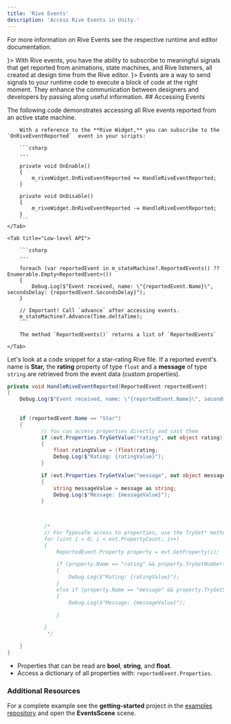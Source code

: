 ```yaml
---
title: 'Rive Events'
description: 'Access Rive Events in Unity.'
---
```


For more information on Rive Events see the respective runtime and editor documentation.

<CardGroup col="2">
  <Card title="Rive Events" href="/runtimes/rive-events" icon={<svg xmlns="http://www.w3.org/2000/svg" height="100%" fill="none" viewBox="0 0 16 16" class="size-4 text-gray-500/80 dark:text-gray-400" aria-hidden="true"><path fill="currentColor" fill-rule="evenodd" d="M8.036 1v4.178c0 1.034.839 1.873 1.873 1.873h4.003v6.178a1.77 1.77 0 0 1-1.77 1.77H3.858a1.77 1.77 0 0 1-1.771-1.77V2.771A1.77 1.77 0 0 1 3.857 1zm1.25.145v4.033c0 .345.279.624.623.624h3.889a1.8 1.8 0 0 0-.377-.597L11.618 3.32 9.842 1.525a1.8 1.8 0 0 0-.557-.38" clip-rule="evenodd"></path></svg>}>
    With Rive events, you have the ability to subscribe to meaningful signals that get reported from animations, state machines, and Rive listeners, all created at design time from the Rive editor.
  </Card>
  <Card title="Events" href="/editor/events/overview" icon={<svg xmlns="http://www.w3.org/2000/svg" height="100%" fill="none" viewBox="0 0 16 16" class="size-4 text-gray-500/80 dark:text-gray-400" aria-hidden="true"><path fill="currentColor" fill-rule="evenodd" d="M8.036 1v4.178c0 1.034.839 1.873 1.873 1.873h4.003v6.178a1.77 1.77 0 0 1-1.77 1.77H3.858a1.77 1.77 0 0 1-1.771-1.77V2.771A1.77 1.77 0 0 1 3.857 1zm1.25.145v4.033c0 .345.279.624.623.624h3.889a1.8 1.8 0 0 0-.377-.597L11.618 3.32 9.842 1.525a1.8 1.8 0 0 0-.557-.38" clip-rule="evenodd"></path></svg>}>
    Events are a way to send signals to your runtime code to execute a block of code at the right moment. They enhance the communication between designers and developers by passing along useful information.
  </Card>
</CardGroup>
## Accessing Events 

The following code demonstrates accessing all Rive events reported from an active state machine.
<Tabs>
    <Tab title="Components">

        With a reference to the **Rive Widget,** you can subscribe to the `OnRiveEventReported`  event in your scripts:

        ```csharp
        ...

        private void OnEnable()
        {
            m_riveWidget.OnRiveEventReported += HandleRiveEventReported;
        }

        private void OnDisable()
        {
            m_riveWidget.OnRiveEventReported -= HandleRiveEventReported;
        }
        ```
    </Tab>

    <Tab title="Low-level API">

        ```csharp
        ...

        foreach (var reportedEvent in m_stateMachine?.ReportedEvents() ?? Enumerable.Empty<ReportedEvent>())
        {
            Debug.Log($"Event received, name: \"{reportedEvent.Name}\", secondsDelay: {reportedEvent.SecondsDelay}");
        }

        // Important! Call `advance` after accessing events.
        m_stateMachine?.Advance(Time.deltaTime);
        ```

        The method `ReportedEvents()` returns a list of `ReportedEvents`

    </Tab>
</Tabs>

Let's look at a code snippet for a star-rating Rive file. If a reported event's name is **Star,** the **rating** property of type `float` and a **message** of type `string` are retrieved from the event data (custom properties).

```csharp
private void HandleRiveEventReported(ReportedEvent reportedEvent)
{
    Debug.Log($"Event received, name: \"{reportedEvent.Name}\", secondsDelay: {reportedEvent.SecondsDelay}");
    
    
    if (reportedEvent.Name == "Star")
    {
           // You can access properties directly and cast them
           if (evt.Properties.TryGetValue("rating", out object rating))
           {
               float ratingValue = (float)rating;
               Debug.Log($"Rating: {ratingValue}");
           }

           if (evt.Properties.TryGetValue("message", out object message))
           {
               string messageValue = message as string;
               Debug.Log($"Message: {messageValue}");
           }
        
           

            /*
            // For Typesafe access to properties, use the TryGet* methods
            for (uint i = 0; i < evt.PropertyCount; i++)
            {
                ReportedEvent.Property property = evt.GetProperty(i);

                if (property.Name == "rating" && property.TryGetNumber(out string ratingValue))
                {
                    Debug.Log($"Rating: {ratingValue}");
                }
                else if (property.Name == "message" && property.TryGetString(out string messageValue))
                {
                    Debug.Log($"Message: {messageValue}");

                }

            }
             */

    }
}
```

- Properties that can be read are **bool**, **string**, and **float**.
- Access a dictionary of all properties with: `reportedEvent.Properties`.

### Additional Resources

For a complete example see the **getting-started** project in the [examples repository](https://github.com/rive-app/rive-unity-examples) and open the **EventsScene** scene.